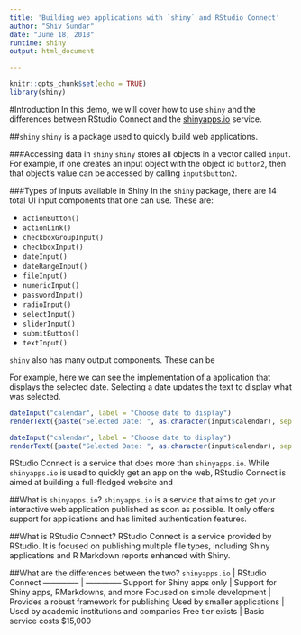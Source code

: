```yaml
---
title: 'Building web applications with `shiny` and RStudio Connect'
author: "Shiv Sundar"
date: "June 18, 2018"
runtime: shiny
output: html_document

---
```

```r
knitr::opts_chunk$set(echo = TRUE)
library(shiny)
```

#Introduction
In this demo, we will cover how to use `shiny` and the differences between RStudio Connect and the [shinyapps.io](https://www.shinyapps.io) service.

##`shiny`
`shiny` is a package used to quickly build web applications.

###Accessing data in `shiny`
`shiny` stores all objects in a vector called `input`. For example, if one creates an input object with the object id `button2`, then that object's value can be accessed by calling `input$button2`.

###Types of inputs available in Shiny
In the `shiny` package, there are 14 total UI input components that one can use. These are:

* `actionButton()`
* `actionLink()`
* `checkboxGroupInput()`
* `checkboxInput()`
* `dateInput()`
* `dateRangeInput()`
* `fileInput()`
* `numericInput()`
* `passwordInput()`
* `radioInput()`
* `selectInput()`
* `sliderInput()`
* `submitButton()`
* `textInput()`

`shiny` also has many output components. These can be 

For example, here we can see the implementation of a application that displays the selected date. Selecting a date updates the text to display what was selected.

```r
dateInput("calendar", label = "Choose date to display")
renderText({paste("Selected Date: ", as.character(input$calendar), sep = "")})
```

```r
dateInput("calendar", label = "Choose date to display")
renderText({paste("Selected Date: ", as.character(input$calendar), sep = "")})
```

RStudio Connect is a service that does more than `shinyapps.io`. While `shinyapps.io` is used to quickly get an app on the web, RStudio Connect is aimed at building a full-fledged website and 

##What is `shinyapps.io`?
`shinyapps.io` is a service that aims to get your interactive web application published as soon as possible. It only offers support for applications and has limited authentication features. 

##What is RStudio Connect?
RStudio Connect is a service provided by RStudio. It is focused on publishing multiple file types, including Shiny applications and R Markdown reports enhanced with Shiny.

##What are the differences between the two?
`shinyapps.io` | RStudio Connect
-------------- | --------------
Support for Shiny apps only | Support for Shiny apps, RMarkdowns, and more
Focused on simple development | Provides a robust framework for publishing
Used by smaller applications | Used by academic institutions and companies
Free tier exists | Basic service costs $15,000
